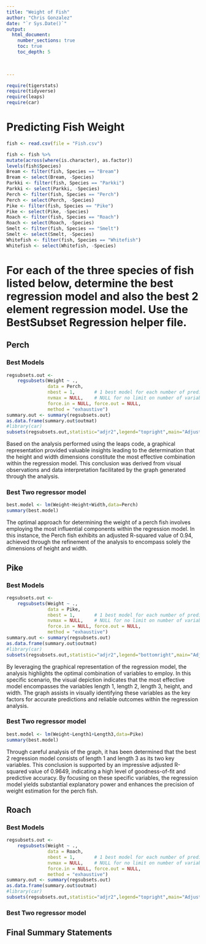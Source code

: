 ```yaml
---
title: "Weight of Fish"
author: "Chris Gonzalez"
date: "`r Sys.Date()`"  
output: 
  html_document:
    number_sections: true
    toc: true
    toc_depth: 5

 
    
---
```



```r
require(tigerstats)
require(tidyverse)
require(leaps)
require(car)
```

# Predicting Fish Weight
```r
fish <- read.csv(file = "Fish.csv")
```

```r
 
fish <- fish %>%
mutate(across(where(is.character), as.factor))
levels(fish$Species)
Bream <- filter(fish, Species == "Bream")
Bream <- select(Bream, -Species) 
Parkki <- filter(fish, Species == "Parkki")
Parkki <- select(Parkki, -Species) 
Perch <- filter(fish, Species == "Perch")
Perch <- select(Perch, -Species) 
Pike <- filter(fish, Species == "Pike")
Pike <- select(Pike, -Species) 
Roach <- filter(fish, Species == "Roach")
Roach <- select(Roach, -Species) 
Smelt <- filter(fish, Species == "Smelt")
Smelt <- select(Smelt, -Species) 
Whitefish <- filter(fish, Species == "Whitefish")
Whitefish <- select(Whitefish, -Species) 
```

# For each of the three species of fish listed below, determine the best regression model and also the best 2 element regression model. Use the BestSubset Regression helper file.


## Perch

### Best Models
```r
regsubsets.out <-
    regsubsets(Weight ~ .,
               data = Perch,
               nbest = 1,       # 1 best model for each number of predictors
               nvmax = NULL,    # NULL for no limit on number of variables
               force.in = NULL, force.out = NULL,
               method = "exhaustive")
summary.out <- summary(regsubsets.out)
as.data.frame(summary.out$outmat)
#library(car)
subsets(regsubsets.out,statistic="adjr2",legend="topright",main="Adjusted R^2")
```

Based on the analysis performed using the leaps code, a graphical representation provided valuable insights leading to the determination that the height and width dimensions constitute the most effective combination within the regression model. This conclusion was derived from visual observations and data interpretation facilitated by the graph generated through the analysis.


### Best Two regressor model

```r
best.model <- lm(Weight~Height+Width,data=Perch)
summary(best.model)
```

The optimal approach for determining the weight of a perch fish involves employing the most influential components within the regression model. In this instance, the Perch fish exhibits an adjusted R-squared value of 0.94, achieved through the refinement of the analysis to encompass solely the dimensions of height and width.

## Pike

### Best Models
```r
regsubsets.out <-
    regsubsets(Weight ~ .,
               data = Pike,
               nbest = 1,       # 1 best model for each number of predictors
               nvmax = NULL,    # NULL for no limit on number of variables
               force.in = NULL, force.out = NULL,
               method = "exhaustive")
summary.out <- summary(regsubsets.out)
as.data.frame(summary.out$outmat)
#library(car)
subsets(regsubsets.out,statistic="adjr2",legend="bottomright",main="Adjusted R^2")
```

By leveraging the graphical representation of the regression model, the analysis highlights the optimal combination of variables to employ. In this specific scenario, the visual depiction indicates that the most effective model encompasses the variables length 1, length 2, length 3, height, and width. The graph assists in visually identifying these variables as the key factors for accurate predictions and reliable outcomes within the regression analysis.


### Best Two regressor model
```r
best.model <- lm(Weight~Length1+Length3,data=Pike)
summary(best.model)
```
Through careful analysis of the graph, it has been determined that the best 2 regression model consists of length 1 and length 3 as its two key variables. This conclusion is supported by an impressive adjusted R-squared value of 0.9649, indicating a high level of goodness-of-fit and predictive accuracy. By focusing on these specific variables, the regression model yields substantial explanatory power and enhances the precision of weight estimation for the perch fish.

## Roach

### Best Models
```r
regsubsets.out <-
    regsubsets(Weight ~ .,
               data = Roach,
               nbest = 1,       # 1 best model for each number of predictors
               nvmax = NULL,    # NULL for no limit on number of variables
               force.in = NULL, force.out = NULL,
               method = "exhaustive")
summary.out <- summary(regsubsets.out)
as.data.frame(summary.out$outmat)
#library(car)
subsets(regsubsets.out,statistic="adjr2",legend="topright",main="Adjusted R^2")
```



### Best Two regressor model



## Final Summary Statements





